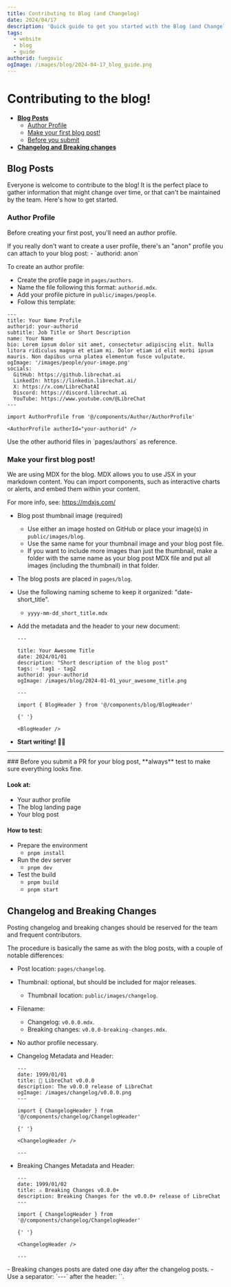 ```yaml
---
title: Contributing to Blog (and Changelog)
date: 2024/04/17
description: 'Quick guide to get you started with the Blog (and Changelog)'
tags:
  - website
  - blog
  - guide
authorid: fuegovic
ogImage: /images/blog/2024-04-17_blog_guide.png
---
```



<BlogHeader />

# Contributing to the blog!

- **[Blog Posts](#blog-posts)**
  - [Author Profile](#author-profile)
  - [Make your first blog post!](#make-your-first-blog-post)
  - [Before you submit](#before-you-submit-a-pr-for-your-blog-post-always-test-to-make-sure-everything-looks-fine)
- **[Changelog and Breaking changes](#changelog-and-breaking-changes)**

## Blog Posts

Everyone is welcome to contribute to the blog! It is the perfect place to gather information that might change over time, or that can't be maintained by the team. Here's how to get started.

### Author Profile

Before creating your first post, you'll need an author profile.

<Callout title="Prefer to stay anonymous?">
  If you really don't want to create a user profile, there's an "anon" profile you can attach to
  your blog post: - `authorid: anon`
</Callout>

To create an author profile:

- Create the profile page in `pages/authors`.
- Name the file following this format: `authorid.mdx`.
- Add your profile picture in `public/images/people`.
- Follow this template:

```mdx filename="authorid.mdx"
---
title: Your Name Profile
authorid: your-authorid
subtitle: Job Title or Short Description
name: Your Name
bio: Lorem ipsum dolor sit amet, consectetur adipiscing elit. Nulla litora ridiculus magna et etiam mi. Dolor etiam id elit morbi ipsum mauris. Non dapibus urna platea elementum fusce vulputate.
ogImage: '/images/people/your-image.png'
socials:
  GitHub: https://github.librechat.ai
  LinkedIn: https://linkedin.librechat.ai/
  X: https://x.com/LibreChatAI
  Discord: https://discord.librechat.ai
  YouTube: https://www.youtube.com/@LibreChat
---

import AuthorProfile from '@/components/Author/AuthorProfile'

<AuthorProfile authorId="your-authorid" />
```

<Callout type="tip" title="Tip">
  Use the other authorid files in `pages/authors` as reference.
</Callout>

### Make your first blog post!

We are using MDX for the blog. MDX allows you to use JSX in your markdown content. You can import components, such as interactive charts or alerts, and embed them within your content.

For more info, see: https://mdxjs.com/

- Blog post thumbnail image (required)

  - Use either an image hosted on GitHub or place your image(s) in `public/images/blog`.
  - Use the same name for your thumbnail image and your blog post file.
  - If you want to include more images than just the thumbnail, make a folder with the same name as your blog post MDX file and put all images (including the thumbnail) in that folder.

- The blog posts are placed in `pages/blog`.
- Use the following naming scheme to keep it organized: "date-short_title".

  - `yyyy-mm-dd_short_title.mdx`

- Add the metadata and the header to your new document:

  ```mdx filename="metadata and header"
  ---
  
  title: Your Awesome Title
  date: 2024/01/01
  description: "Short description of the blog post"
  tags: - tag1 - tag2
  authorid: your-authorid
  ogImage: /images/blog/2024-01-01_your_awesome_title.png
  
  ---

  import { BlogHeader } from '@/components/blog/BlogHeader'

  {' '}

  <BlogHeader />
  ```

- **Start writing!** 🧑‍💻

---

<Callout type="warning" title="Before you submit">
### Before you submit a PR for your blog post, **always** test to make sure everything looks fine.

#### Look at:

- Your author profile
- The blog landing page
- Your blog post

#### How to test:

- Prepare the environment
  - `pnpm install`
- Run the dev server
  - `pnpm dev`
- Test the build
  - `pnpm build`
  - `pnpm start`

</Callout>

## Changelog and Breaking Changes

Posting changelog and breaking changes should be reserved for the team and frequent contributors.

The procedure is basically the same as with the blog posts, with a couple of notable differences:

- Post location: `pages/changelog`.
- Thumbnail: optional, but should be included for major releases.
  - Thumbnail location: `public/images/changelog`.
- Filename:
  - Changelog: `v0.0.0.mdx`.
  - Breaking changes: `v0.0.0-breaking-changes.mdx`.
- No author profile necessary.

- Changelog Metadata and Header:

  ```mdx filename="changelog metadata and header"
  ---
  date: 1999/01/01
  title: 🚀 LibreChat v0.0.0
  description: The v0.0.0 release of LibreChat
  ogImage: /images/changelog/v0.0.0.png
  ---

  import { ChangelogHeader } from '@/components/changelog/ChangelogHeader'

  {' '}

  <ChangelogHeader />

  ---
  ```

- Breaking Changes Metadata and Header:

  ```mdx filename="breaking changes metadata and header"
  ---
  date: 1999/01/02
  title: ⚠️ Breaking Changes v0.0.0+
  description: Breaking Changes for the v0.0.0+ release of LibreChat
  ---

  import { ChangelogHeader } from '@/components/changelog/ChangelogHeader'

  {' '}

  <ChangelogHeader />

  ---
  ```

<Callout type="note" title="Notes:">
  - Breaking changes posts are dated one day after the changelog posts. 
  - Use a separator: `---` after the header: `<ChangelogHeader />`.
</Callout>
